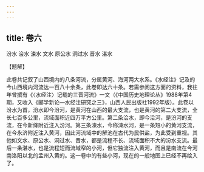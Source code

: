 ```yaml
---
---
---
```

title: 卷六
---





汾水 浍水 涑水 文水 原公水 洞过水 晋水 湛水


【题解】


此卷共记叙了山西境内的八条河流，分属黄河、海河两大水系。《水经注》记及的今山西境内河流达一百八十余条，此卷即达六十条。若需参阅这方面的资料，我往年曾撰有《〈水经注〉记载的三晋河流》一文（《中国历史地理论丛》1988年第4期，又收入《郦学新论—水经注研究之三》，山西人民出版社1992年版）。此卷以汾水为首，汾水即今汾河，是黄河在山西的最大支流，也是黄河的第二大支流，全长七百多公里，流域面积近四万平方公里。第二条浍水，即今浍河，是汾河的支流，在今新绛附近注入汾河。第三条涑水，今称涑水河，是一条短小的黄河支流，在今永济附近注入黄河，因此河流域中的解池在古代为民供盐，为此受到重视。其他如文水、原公水、洞过水、晋水，都是流程不长、流域面积不大的汾水支流。最后一条湛水，也是流程短而流域窄的小河，但它独流注入黄河，而且是南流在今河南洛阳以北的孟州入黄的。这一卷中的有些小河，现在的一般地图上已经不再绘入了。